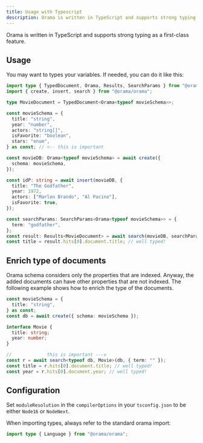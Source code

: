 ```yaml
---
title: Usage with Typescript
description: Orama is written in TypeScript and supports strong typing as a first-class feature.
---
```


Orama is written in TypeScript and supports strong typing as a first-class feature.

## Usage

You may want to types your variables. If needed, you can do it like this:

```ts copy
import type { TypedDocument, Orama, Results, SearchParams } from "@orama/orama";
import { create, insert, search } from "@orama/orama";

type MovieDocument = TypedDocument<Orama<typeof movieSchema>>;

const movieSchema = {
  title: "string",
  year: "number",
  actors: "string[]",
  isFavorite: "boolean",
  stars: "enum",
} as const; // <-- this is important

const movieDB: Orama<typeof movieSchema> = await create({
  schema: movieSchema,
});

const idP: string = await insert(movieDB, {
  title: "The Godfather",
  year: 1972,
  actors: ["Marlon Brando", "Al Pacino"],
  isFavorite: true,
});

const searchParams: SearchParams<Orama<typeof movieSchema>> = {
  term: "godfather",
};
const result: Results<MovieDocument> = await search(movieDB, searchParams);
const title = result.hits[0].document.title; // well typed!
```

## Enrich type of documents

Orama schema considers only the properties that are indexed.
Anyway, the added documents can have other properties that are not indexed.
The following example shows how to enrich the type of the documents.

```ts copy
const movieSchema = {
  title: "string",
} as const;
const db = await create({ schema: movieSchema });

interface Movie {
  title: string;
  year: number;
}

//             this is important ---v
const r = await search<typeof db, Movie>(db, { term: "" });
const title = r.hits[0].document.title; // well typed!
const year = r.hits[0].document.year; // well typed!
```

## Configuration

Set `moduleResolution` in the `compilerOptions` in your `tsconfig.json` to be either `Node16` or `NodeNext`.

When importing types, always refer to the standard orama import:

```ts copy
import type { Language } from "@orama/orama";
```

